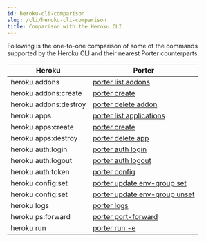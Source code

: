 ```yaml
---
id: heroku-cli-comparison
slug: /cli/heroku-cli-comparison
title: Comparison with the Heroku CLI
---
```


Following is the one-to-one comparison of some of the commands supported by the Heroku CLI and their nearest Porter counterparts.

| Heroku | Porter |
| --- | --- |
| heroku addons | [porter list addons](./command-reference/porter-list#porter-list-addons) |
| heroku addons:create | [porter create](./command-reference/porter-create) |
| heroku addons:destroy | [porter delete addon](./command-reference/porter-delete#porter-delete-addon) |
| heroku apps | [porter list applications](./command-reference/porter-list#porter-list-applications)  |
| heroku apps:create | [porter create](./command-reference/porter-create) |
| heroku apps:destroy | [porter delete app](./command-reference/porter-delete) |
| heroku auth:login | [porter auth login](./command-reference/porter-auth) |
| heroku auth:logout | [porter auth logout](./command-reference/porter-auth) |
| heroku auth:token | [porter config](./command-reference/porter-config) |
| heroku config:set | [porter update env-group set](./command-reference/porter-update) |
| heroku config:set | [porter update env-group unset](./command-reference/porter-update) |
| heroku logs | [porter logs](./command-reference/porter-logs) |
| heroku ps:forward | [porter port-forward](./command-reference/porter-port-forward) |
| heroku run | [porter run -e](./command-reference/porter-run) |
